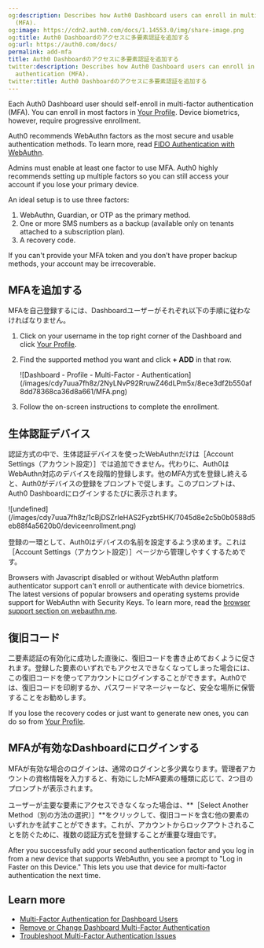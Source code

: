 ```yaml
---
og:description: Describes how Auth0 Dashboard users can enroll in multi-factor authentication
  (MFA).
og:image: https://cdn2.auth0.com/docs/1.14553.0/img/share-image.png
og:title: Auth0 Dashboardのアクセスに多要素認証を追加する
og:url: https://auth0.com/docs/
permalink: add-mfa
title: Auth0 Dashboardのアクセスに多要素認証を追加する
twitter:description: Describes how Auth0 Dashboard users can enroll in multi-factor
  authentication (MFA).
twitter:title: Auth0 Dashboardのアクセスに多要素認証を追加する
---
```


Each <Tooltip tip="Auth0 Dashboard: Auth0's main product to configure your services." cta="View Glossary" href="/docs/glossary?term=Auth0+Dashboard">Auth0 Dashboard</Tooltip> user should self-enroll in <Tooltip tip="Auth0 Dashboard: Auth0's main product to configure your services." cta="View Glossary" href="/docs/glossary?term=multi-factor+authentication">multi-factor authentication</Tooltip> (MFA). You can enroll in most factors in [Your Profile](https://manage.auth0.com/#/profile). Device biometrics, however, require progressive enrollment.

<Callout icon="file-lines" color="#0EA5E9" iconType="regular">

Auth0 recommends WebAuthn factors as the most secure and usable authentication methods. To learn more, read [FIDO Authentication with WebAuthn](/docs/secure/multi-factor-authentication/fido-authentication-with-webauthn).

</Callout>

<Warning>

Admins must enable at least one factor to use MFA. Auth0 highly recommends setting up multiple factors so you can still access your account if you lose your primary device.

An ideal setup is to use three factors:

1. WebAuthn, Guardian, or OTP as the primary method.
2. One or more SMS numbers as a backup (available only on tenants attached to a subscription plan).
3. A recovery code.

If you can't provide your MFA token and you don’t have proper backup methods, your account may be irrecoverable.

</Warning>

## MFAを追加する

MFAを自己登録するには、Dashboardユーザーがそれぞれ以下の手順に従わなければなりません。

1. Click on your username in the top right corner of the Dashboard and click [Your Profile](https://manage.auth0.com/#/profile).
2. Find the supported method you want and click **+ ADD** in that row.

   <Frame>![Dashboard - Profile - Multi-Factor - Authentication](/images/cdy7uua7fh8z/2NyLNvP92RruwZ46dLPm5x/8ece3df2b550af8dd78368ca36d8a661/MFA.png)</Frame>
3. Follow the on-screen instructions to complete the enrollment.

## 生体認証デバイス

認証方式の中で、生体認証デバイスを使ったWebAuthnだけは［Account Settings（アカウント設定）］では追加できません。代わりに、Auth0はWebAuthn対応のデバイスを段階的登録します。他のMFA方式を登録し終えると、Auth0がデバイスの登録をプロンプトで促します。このプロンプトは、Auth0 Dashboardにログインするたびに表示されます。

<Frame>![undefined](/images/cdy7uua7fh8z/1cBjDSZrIeHAS2Fyzbt5HK/7045d8e2c5b0b0588d5eb88f4a5620b0/deviceenrollment.png)</Frame>

登録の一環として、Auth0はデバイスの名前を設定するよう求めます。これは［Account Settings（アカウント設定）］ページから管理しやすくするためです。

Browsers with Javascript disabled or without WebAuthn platform authenticator support can't enroll or authenticate with device biometrics. The latest versions of popular browsers and operating systems provide support for WebAuthn with Security Keys. To learn more, read the [browser support section on webauthn.me](https://webauthn.me/browser-support).

## 復旧コード

二要素認証の有効化に成功した直後に、復旧コードを書き止めておくように促されます。登録した要素のいずれでもアクセスできなくなってしまった場合には、この復旧コードを使ってアカウントにログインすることができます。Auth0では、復旧コードを印刷するか、パスワードマネージャーなど、安全な場所に保管することをお勧めします。

If you lose the recovery codes or just want to generate new ones, you can do so from [Your Profile](https://manage.auth0.com/#/profile).

## MFAが有効なDashboardにログインする

MFAが有効な場合のログインは、通常のログインと多少異なります。管理者アカウントの資格情報を入力すると、有効にしたMFA要素の種類に応じて、2つ目のプロンプトが表示されます。

ユーザーが主要な要素にアクセスできなくなった場合は、**［Select Another Method（別の方法の選択）］**をクリックして、復旧コードを含む他の要素のいずれかを試すことができます。これが、アカウントからロックアウトされることを防ぐために、複数の認証方式を登録することが重要な理由です。

After you successfully add your second authentication factor and you log in from a new device that supports WebAuthn, you see a prompt to "Log in Faster on this Device." This lets you use that device for multi-factor authentication the next time.

## Learn more

* [Multi-Factor Authentication for Dashboard Users](/docs/get-started/manage-dashboard-access/add-change-remove-mfa)
* [Remove or Change Dashboard Multi-Factor Authentication](/docs/get-started/manage-dashboard-access/add-change-remove-mfa/remove-or-change-dashboard-multi-factor-authentication)
* [Troubleshoot Multi-Factor Authentication Issues](/docs/troubleshoot/authentication-issues/troubleshoot-mfa-issues)